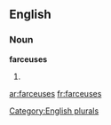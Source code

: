 
==English==

===Noun===
'''farceuses'''

# {{plural of|[[farceuse]]}}

[[Category:English plurals]]

[[ar:farceuses]]
[[fr:farceuses]]